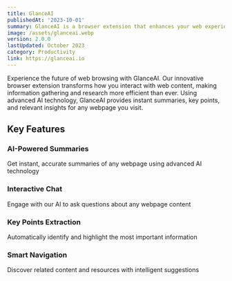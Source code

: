 ```yaml
---
title: GlanceAI
publishedAt: '2023-10-01'
summary: GlanceAI is a browser extension that enhances your web experience by providing key points, AI chat, concise summaries, and related links for any webpage.
image: /assets/glanceai.webp
version: 2.0.0
lastUpdated: October 2023
category: Productivity
link: https://glanceai.io
---
```


Experience the future of web browsing with GlanceAI. Our innovative browser extension transforms how you interact with web content, making information gathering and research more efficient than ever. Using advanced AI technology, GlanceAI provides instant summaries, key points, and relevant insights for any webpage you visit.

## Key Features

### AI-Powered Summaries
Get instant, accurate summaries of any webpage using advanced AI technology

### Interactive Chat
Engage with our AI to ask questions about any webpage content

### Key Points Extraction
Automatically identify and highlight the most important information

### Smart Navigation
Discover related content and resources with intelligent suggestions